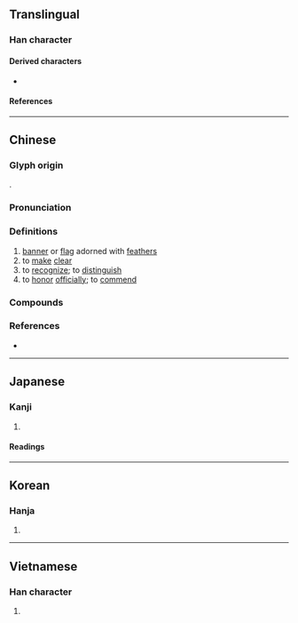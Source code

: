 {{character info}}
==Translingual==

===Han character===
{{Han char|rn=70|rad=方|as=07|sn=11|four=08214|canj=YSOHM|ids=⿸𭤨生}}

====Derived characters====
* {{l|mul|[[𣻓]]}}

====References====
{{Han ref|kx=0483.190|dkj=13658|dj=0845.140|hdz=32180.080|uh=65CC}}

----

==Chinese==
{{zh-forms}}

===Glyph origin===
{{Han etym}}
{{Han compound|㫃|生|c1=s|c2=p|ls=psc}}.

===Pronunciation===
{{zh-pron
|m=jīng
|c=zing1,sing1
|mn=cheng
|mc=y
|oc=y
|cat=n,v
}}

===Definitions===
{{zh-hanzi}}

# [[banner]] or [[flag]] adorned with [[feather]]s
# to [[make]] [[clear]]
# to [[recognize]]; to [[distinguish]]
# to [[honor]] [[officially]]; to [[commend]]

===Compounds===
{{zh-der|弓旌|心旌|心旌搖惑|心旌搖曳|懸旌|懸旌萬里|搖旌|文旌|旌別|旌卹|旌善懲惡|旌夏|旌德|旌旄|旌旗|旌旗所指|旌旗蔽天|旌旗蔽日|旌旗蔽空|旌節|旌繁|旌表|旌車|旌銘|旌門|明旌|蘭旌|行旌|銘旌|霓旌|青旌}}

===References===
* {{R:yue:Hanzi}}

----

==Japanese==

===Kanji===
{{ja-kanji|grade=|rs=方07}}

# {{rfdef|ja|sort=方07}}

====Readings====
{{ja-readings
|goon=しょう
|kanon=せい
|kun=あら-わす, はた-
}}

----

==Korean==

===Hanja===
{{ko-hanja|정}}

# {{rfdef|ko|sort=方07}}

----

==Vietnamese==

===Han character===
{{vi-readings|rs=方07|reading=tinh}}

# {{rfdef|vi|sort=方07}}
